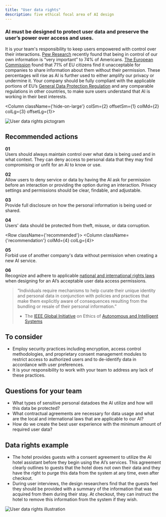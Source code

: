 ```yaml
---
title: "User data rights"
description: five ethical focal area of AI design
---
```



<Row className="opener">
<Column colSm={4} colMd={7} colLg={7}>

### AI must be designed to protect user data and preserve the user’s power over access and uses.

It is your team's responsibility to keep users empowered with control over their interactions. [Pew Research](www.pewresearch.org/fact-tank/2016/09/21/the-state-of-privacy-in-america/) recently found that being in control of our own information is “very important” to 74% of Americans. [The European Commission](https://ec.europa.eu/digital-single-market/en/news/eprivacy-consultations-show-confidentiality-communications-and-challenge-new-technologies-are) found that 71% of EU citizens find it unacceptable for companies to share information about them without their permission. These percentages will rise as AI is further used to either amplify our privacy or undermine it. Your company should be fully compliant with the applicable portions of EU’s [General Data Protection Regulation](https://www.eugdpr.org/) and any comparable regulations in other countries, to make sure users understand that AI is working in their best interests.

</Column>

<Column className={'hide-on-large'} colSm={2} offsetSm={1} colMd={2} colLg={3} offsetLg={1}>

![User data rights pictogram](../../images/ethics/user-data-rights/Image_1.png)

</Column>
</Row>

<Row>
<Column colSm={4}>

## Recommended actions

</Column>
<Column className={'recommendation'} colMd={4} colLg={4}>

**01**<br/>
Users should always maintain control over what data is being
used and in what context. They can deny access to personal data
that they may find compromising or unfit for an AI to know or
use.

</Column>
<Column className={'recommendation'} colMd={4} colLg={4}>

**02**<br/>
Allow users to deny service or data by having the AI ask for
permission before an interaction or providing the option during
an interaction. Privacy settings and permissions should be
clear, findable, and adjustable.

</Column>
</Row>

<Row>
<Column className={'recommendation'} colMd={4} colLg={4}>

**03**<br/>
Provide full disclosure on how the personal information is being
used or shared.

</Column>
<Column className={'recommendation'} colMd={4} colLg={4}>

**04**<br/>
Users' data should be protected from theft, misuse, or data
corruption.

</Column>
</Row>

<Row className={'recommended'}>
<Column className={'recommendation'} colMd={4} colLg={4}>

**05**<br/>
Forbid use of another company's data without permission when
creating a new AI service.

</Column>
<Column className={'recommendation'} colMd={4} colLg={4}>

**06**<br/>
Recognize and adhere to applicable [national and international rights laws](http://www.ohchr.org/EN/ProfessionalInterest/Pages/InternationalLaw.aspx) when designing for an AI’s acceptable user data access permissions.

</Column>
</Row>

> “Individuals require mechanisms to help curate their unique identity and personal data in conjunction with policies and practices that make them explicitly aware of consequences resulting from the bundling or resale of their personal information.”
>
> - The [IEEE Global Initiative](https://ethicsinaction.ieee.org/)
> on Ethics of [Autonomous and Intelligent Systems](https://ethicsinaction.ieee.org/)


<Row className="consider">
<Column colMd={7} colLg={7}>

## To consider

 - Employ security practices including encryption, access control
 methodologies, and proprietary consent management modules to
 restrict access to authorized users and to de-identify data in
 accordance with user preferences.
 - It is your responsibility to work with your team to address any
 lack of these practices.

</Column>
</Row>



<Row className="questions">
<Column colMd={7} colLg={7}>

## Questions for your team

 - What types of sensitive personal datadoes the AI utilize and
 how will this data be protected?
 - What contractual agreements are necessary for data usage and
 what are the local and international laws that are applicable
 to our AI?
 - How do we create the best user experience with the minimum
 amount of required user data? 


</Column>
</Row>



<Row className="example">
<Column colMd={7} colLg={7}>

## Data rights example

 - The hotel provides guests with a consent agreement to utilize
 the AI hotel assistant before they begin using the AI’s
 services. This agreement clearly outlines to guests that the
 hotel does not own their data and they have the right to purge
 this data from the system at any time, even after checkout.
 - During user interviews, the design researchers find that the
 guests feel they should be provided with a summary of the
 information that was acquired from them during their stay. At
 checkout, they can instruct the hotel to remove this information
 from the system if they wish.


</Column>
</Row>

![User data rights illustration](../../images/ethics/user-data-rights/Image_2.png)
